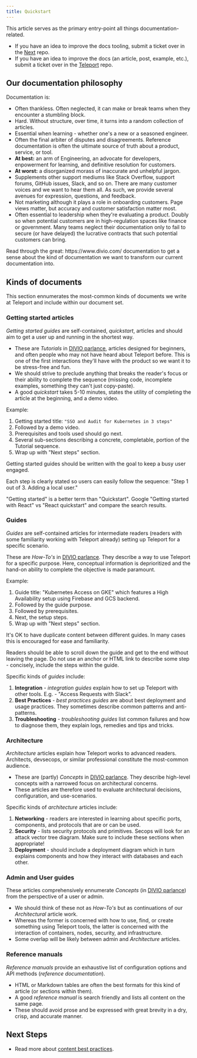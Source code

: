 ```yaml
---
title: Quickstart
---
```


This article serves as the primary entry-point all things documentation-related.

- If you have an idea to improve the docs tooling, submit a ticket over in the [Next](https://github.com/gravitational/next) repo.
- If you have an idea to improve the docs (an article, post, example, etc.), submit a ticket over in the [Teleport](https://github.com/gravitational/teleport) repo.

## Our documentation philosophy

Documentation is:

- Often thankless. Often neglected, it can make or break teams when they encounter a stumbling block. 
- Hard. Without structure, over time, it turns into a random collection of articles. 
- Essential when learning - whether one's a new or a seasoned engineer.
- Often the final arbiter of disputes and disagreements. Reference documentation is often the ultimate source of truth about a product, service, or tool.
- **At best:** an arm of Engineering, an advocate for developers, enpowerment for learning, and definitive resolution for customers. 
- **At worst:** a disorganized morass of inaccurate and unhelpful jargon.
- Supplements other support mediums like Stack Overflow, support forums, GitHub issues, Slack, and so on. There are many customer voices and we want to hear them all. As such, we provide several avenues for expression, questions, and feedback.
- Not marketing although it plays a role in onboarding customers. Page views matter, but accuracy and customer satisfaction matter most.
- Often essential to leadership when they're evaluating a product. Doubly so when potential customers are in high-regulation spaces like finance or government. Many teams neglect their documentation only to fail to secure (or have delayed) the lucrative contracts that such potential customers can bring.

<Admonition type="tip">
  Read through the great: https://www.divio.com/ documentation to get a sense about the kind of documentation we want to transform our current documentation into.
</Admonition>

## Kinds of documents

This section ennumerates the most-common kinds of documents we write at Teleport and include within our document set.

### Getting started articles

*Getting started guides* are self-contained, *quickstart*, articles and should aim to get a user up and running in the shortest way.

- These are *Tutorials* in [DIVIO parlance](https://www.divio.com/), articles designed for beginners, and often people who may not have heard about Teleport before. This is one of the first interactions they'll have with the product so we want it to be stress-free and fun.
- We should strive to preclude anything that breaks the reader's focus or their ability to complete the sequence (missing code, incomplete examples, something they can't just copy-paste).
- A good *quickstart* takes 5-10 minutes, states the utility of completing the article at the beginning, and a demo video.

Example:

1. Getting started title: `"SSO and Audit for Kubernetes in 3 steps"`
2. Followed by a demo video. 
3. Prerequisites and tools used should go next. 
4. Several sub-sections describing a concrete, completable, portion of the Tutorial sequence.
5. Wrap up with "Next steps" section.

Getting started guides should be written with the goal to keep a busy user engaged. 

Each step is clearly stated so users can easily follow the sequence: "Step 1 out of 3. Adding a local user."

<Admonition type="note">
  "Getting started" is a better term than "Quickstart".
  Google "Getting started with React" vs "React quickstart"
  and compare the search results.
</Admonition>

### Guides

*Guides* are self-contained articles for intermediate readers (readers with some familiarity working with Teleport already) setting up Teleport for a specific scenario.

These are *How-To's* in [DIVIO parlance](https://www.divio.com/). They describe a way to use Teleport for a specific purpose. Here, conceptual information is deprioritized and the hand-on ability to complete the objective is made paramount.

Example: 

1. Guide title: "Kubernetes Access on GKE" which features a High Availability setup using Firebase and GCS backend.
2. Followed by the guide purpose.
3. Followed by prerequisites.
4. Next, the setup steps.
5. Wrap up with "Next steps" section.

It's OK to have duplicate content between different guides. In many cases this is encouraged for ease and familiarity.

Readers should be able to scroll down the guide and get to the end without leaving the page. Do not use an anchor or HTML link to describe some step - concisely, include the steps within the guide.

Specific kinds of *guides* include:

1. **Integration** - *integration guides* explain how to set up Teleport with other tools. E.g. - "Access Requests with Slack".
2. **Best Practices** - *best practices guides* are about best deployment and usage practices. They sometimes describe common patterns and anti-patterns.
3. **Troubleshooting** - *troubleshooting guides* list common failures and how to diagnose them, they explain logs, remedies and tips and tricks.

### Architecture

*Architecture* articles explain how Teleport works to advanced readers. Architects, devsecops, or similar professional constitute the most-common audience. 

- These are (partly) *Concepts* in [DIVIO parlance](https://www.divio.com/). They describe high-level concepts with a narrowed focus on architectural concerns.
- These articles are therefore used to evaluate architectural decisions, configuration, and use-scenarios.

Specific kinds of *architecture* articles include:

1. **Networking** - readers are interested in learning about specific ports, components, and protocols that are or can be used.
2. **Security** - lists security protocols and primitives. Secops will look for an attack vector tree diagram. Make sure to include these sections when appropriate!
3. **Deployment** - should include a deployment diagram which in turn explains components and how they interact with databases and each other.

### Admin and User guides

These articles comprehensively ennumerate *Concepts* (in [DIVIO parlance](https://www.divio.com/)) from the perspective of a user or admin.

- We should think of these not as *How-To's* but as continuations of our *Architectural* article work.
- Whereas the former is concerned with how to use, find, or create something using Teleport tools, the latter is concerned with the interaction of containers, nodes, security, and infrastructure.
- Some overlap will be likely between admin and *Architecture* articles.

### Reference manuals

*Reference manuals* provide an exhaustive list of configuration options and API methods (*reference documentation*).

- HTML or Markdown tables are often the best formats for this kind of article (or sections within them).
- A good *reference manual* is search friendly and lists all content on the same page.
- These should avoid prose and be expressed with great brevity in a dry, crisp, and accurate manner.

## Next Steps

- Read more about [content best practices](./docs/best-practices.mdx).